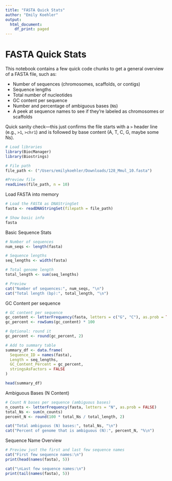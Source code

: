 ```yaml
---
title: "FASTA Quick Stats"
author: "Emily Koehler"
output:
  html_document:
    df_print: paged
---
```


# FASTA Quick Stats


This notebook contains a few quick code chunks to get a general overview of a FASTA file, such as:



- Number of sequences (chromosomes, scaffolds, or contigs)
- Sequence lengths
- Total number of nucleotides
- GC content per sequence
- Number and percentage of ambiguous bases (`N`s)
- A peek at sequence names to see if they're labeled as chromosomes or scaffolds




Quick sanity check—this just confirms the file starts with a `>` header line (e.g., `>1`, `>chr1`) and is followed by base content (A, T, C, G, maybe some Ns).


```r
# Load libraries
library(BiocManager)
library(Biostrings)

# File path
file_path <- ("/Users/emilykoehler/Downloads/128_Mmul_10.fasta")

#Preview file
readLines(file_path, n = 10)
```




Load FASTA into memory


```r
# Load the FASTA as DNAStringSet
fasta <- readDNAStringSet(filepath = file_path)

# Show basic info
fasta
```



Basic Sequence Stats


```r
# Number of sequences
num_seqs <- length(fasta)

# Sequence lengths
seq_lengths <- width(fasta)

# Total genome length
total_length <- sum(seq_lengths)

# Preview
cat("Number of sequences:", num_seqs, "\n")
cat("Total length (bp):", total_length, "\n")
```




GC Content per sequence


```r
# GC content per sequence
gc_content <- letterFrequency(fasta, letters = c("G", "C"), as.prob = TRUE)
gc_percent <- rowSums(gc_content) * 100

# Optional: round it
gc_percent <- round(gc_percent, 2)

# Add to summary table
summary_df <- data.frame(
  Sequence_ID = names(fasta),
  Length = seq_lengths,
  GC_Content_Percent = gc_percent,
  stringsAsFactors = FALSE
)

head(summary_df)
```




Ambiguous Bases (N Content)

```r
# Count N bases per sequence (ambiguous bases)
n_counts <- letterFrequency(fasta, letters = "N", as.prob = FALSE)
total_Ns <- sum(n_counts)
percent_N <- round(100 * total_Ns / total_length, 2)

cat("Total ambiguous (N) bases:", total_Ns, "\n")
cat("Percent of genome that is ambiguous (N):", percent_N, "%\n")
```


Sequence Name Overview

```r
# Preview just the first and last few sequence names
cat("First few sequence names:\n")
print(head(names(fasta), 5))

cat("\nLast few sequence names:\n")
print(tail(names(fasta), 5))
```
















